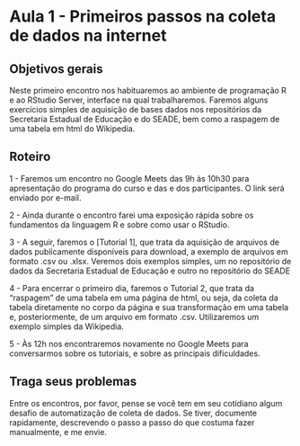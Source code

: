# Aula 1 - Primeiros passos na coleta de dados na internet

## Objetivos gerais

Neste primeiro encontro nos habituaremos ao ambiente de programação R e ao RStudio Server, interface na qual trabalharemos. Faremos alguns exercícios simples de aquisição de bases dados nos repositórios da Secretaria Estadual de Educação e do SEADE, bem como a raspagem de uma tabela em html do Wikipedia.

## Roteiro

1 - Faremos um encontro no Google Meets das 9h às 10h30 para apresentação do programa do curso e das e dos participantes. O link será enviado por e-mail.

2 - Ainda durante o encontro farei uma exposição rápida sobre os fundamentos da linguagem R e sobre como usar o RStudio.

3 - A seguir, faremos o [Tutorial 1], que trata da aquisição de arquivos de dados publicamente disponíveis para download, a exemplo de arquivos em formato .csv ou .xlsx. Veremos dois exemplos simples, um no repositório de dados da Secretaria Estadual de Educação e outro no repositório do SEADE

4 - Para encerrar o primeiro dia, faremos o Tutorial 2, que trata da "raspagem" de uma tabela em uma página de html, ou seja, da coleta da tabela diretamente no corpo da página e sua transformação em uma tabela e, posteriormente, de um arquivo em formato .csv. Utilizaremos um exemplo simples da Wikipedia.

5 - Às 12h nos encontraremos novamente no Google Meets para conversarmos sobre os tutoriais, e sobre as principais dificuldades.

## Traga seus problemas

Entre os encontros, por favor, pense se você tem em seu cotidiano algum desafio de automatização de coleta de dados. Se tiver, documente rapidamente, descrevendo o passo a passo do que costuma fazer manualmente, e me envie.